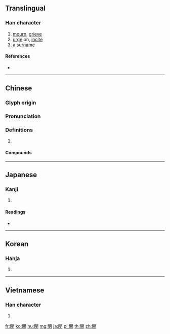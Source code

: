 {{character info/new}}
{{also|闵}}
==Translingual==

===Han character===
{{Han char|rn=169|rad=門|as=04|sn=12|four=77400|canj=ANYK|ids=⿵門文}}

# [[mourn]], [[grieve]]
# [[urge]] on, [[incite]]
# a [[surname]]

====References====
* {{Han ref|kx=1333.030|dkj=41251|dj=1839.030|hdz=74290.020|uh=9594|ud=38292|bh=B67B|bd=46715}}

----

==Chinese==
{{zh-forms|s=闵}}

===Glyph origin===
{{Han etym}}

===Pronunciation===
{{zh-pron
|m=mǐn
|c=man5
|mc=y
|oc=y
|cat=
}}

===Definitions===
{{zh-hanzi}}

# {{rfdef|zh}}

====Compounds====
{{zh-der|覯閔|謝東閔|遘閔|閔予小子|閔凶|閔刻本|閔子裡|閔子騫|閔惜|閔然|閔閔|隱閔}}

----

==Japanese==

===Kanji===
{{ja-kanji|grade=|rs=門04}}

# {{defn|lang=ja|sort=門04}}

====Readings====
* {{ja-readings|goon=[[みん]] (min)|kanon=[[びん]] (bin)|kun=[[あわれむ]] (awaremu), [[うれえる]] (ureeru)|nanori=}}

----

==Korean==

===Hanja===
{{ko-hanja|hangeul=민|eumhun=|rv=min|mr=min|y=min}}

# {{defn|lang=ko|sort=門04}}

----

==Vietnamese==

===Han character===
{{vi-hantu|[[mẫn]]|rs=門04}}

# {{defn|lang=vi|sort=門04}}

[[fr:閔]]
[[ko:閔]]
[[hu:閔]]
[[mg:閔]]
[[ja:閔]]
[[pl:閔]]
[[th:閔]]
[[zh:閔]]